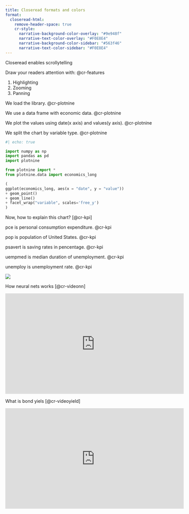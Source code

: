 ```yaml
---
title: Closeread formats and colors
format:
  closeread-html:
    remove-header-space: true
    cr-style:
      narrative-background-color-overlay: "#9e948f"
      narrative-text-color-overlay: "#F0E8E4"
      narrative-background-color-sidebar: "#563f46"
      narrative-text-color-sidebar: "#F0E8E4"
---
```


:::{.cr-section}

Closeread enables scrollytelling

Draw your readers attention with: @cr-features

::: {#cr-features}
1. Highlighting
2. Zooming
3. Panning
:::

We load the library. [@cr-plotnine]{highlight="1-5"}

We use a data frame with economic data. [@cr-plotnine]{highlight="6"}

We plot the values using date(x axis) and values(y axis). [@cr-plotnine]{highlight="9"}

We split the chart by variable type. [@cr-plotnine]{highlight="12"}

:::{#cr-plotnine}
```python
#| echo: true

import numpy as np
import pandas as pd
import plotnine

from plotnine import *
from plotnine.data import economics_long

(
ggplot(economics_long, aes(x = "date", y = "value"))
+ geom_point()
+ geom_line()
+ facet_wrap("variable", scales='free_y')
)
```

:::

Now, how to explain this chart? [@cr-kpi]


pce is personal consumption expenditure. [@cr-kpi]{pan-to="60%,50%" scale-by="2"}

pop is population of United States. [@cr-kpi]{pan-to="-20%,50%" scale-by="2"} 

psavert is saving rates in pencentage. [@cr-kpi]{pan-to="-80%,50%" scale-by="2"}

uempmed is median duration of unemployment. [@cr-kpi]{pan-to="50%,-40%" scale-by="2"}

unemploy is unemployment rate. [@cr-kpi]{pan-to="-20%,-40%" scale-by="2"}

:::{#cr-kpi}
![](python_closeread_files/figure-html/cell-2-output-1.png)
:::


How neural nets works [@cr-videonn]


:::{#cr-videonn}

<iframe width="560" height="315" src="https://www.youtube.com/embed/aircAruvnKk?si=Iasvkb9DoNepM9Lf" title="YouTube video player" frameborder="0" allow="accelerometer; autoplay; clipboard-write; encrypted-media; gyroscope; picture-in-picture; web-share" referrerpolicy="strict-origin-when-cross-origin" allowfullscreen></iframe>

:::


What is bond yiels [@cr-videoyield]

:::{#cr-videoyield}

<iframe width="560" height="315" src="https://www.youtube.com/embed/WQhowJQoIag?si=ocrbTPHwFgl9pCTl" title="YouTube video player" frameborder="0" allow="accelerometer; autoplay; clipboard-write; encrypted-media; gyroscope; picture-in-picture; web-share" referrerpolicy="strict-origin-when-cross-origin" allowfullscreen></iframe>

:::


:::